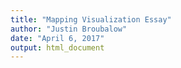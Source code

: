 ```yaml
---
title: "Mapping Visualization Essay"
author: "Justin Broubalow"
date: "April 6, 2017"
output: html_document
---
```

```r

```

